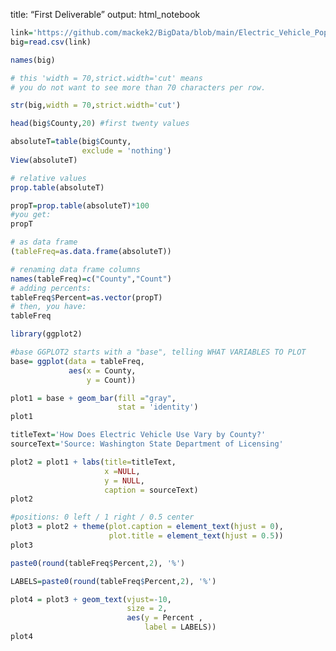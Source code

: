 title: "First Deliverable"
output: html_notebook

```r
link='https://github.com/mackek2/BigData/blob/main/Electric_Vehicle_Population_Data.csv?raw=true'
big=read.csv(link)
```

```r
names(big)
```
```r
# this 'width = 70,strict.width='cut' means
# you do not want to see more than 70 characters per row.

str(big,width = 70,strict.width='cut')

```
```r
head(big$County,20) #first twenty values
```

```r
absoluteT=table(big$County, 
                exclude = 'nothing')
View(absoluteT)

```

```r
# relative values
prop.table(absoluteT)
```
```r
propT=prop.table(absoluteT)*100
#you get:
propT
```
```r
# as data frame
(tableFreq=as.data.frame(absoluteT))
```
```r
# renaming data frame columns
names(tableFreq)=c("County","Count")
# adding percents:
tableFreq$Percent=as.vector(propT)
# then, you have:
tableFreq

```
```r
library(ggplot2)
```

```r
#base GGPLOT2 starts with a "base", telling WHAT VARIABLES TO PLOT
base= ggplot(data = tableFreq, 
             aes(x = County,
                 y = Count)) 

```

```r
plot1 = base + geom_bar(fill ="gray",
                        stat = 'identity') 
plot1
```
```r
titleText='How Does Electric Vehicle Use Vary by County?'
sourceText='Source: Washington State Department of Licensing'

plot2 = plot1 + labs(title=titleText,
                     x =NULL, 
                     y = NULL,
                     caption = sourceText) 
plot2

```

```r
#positions: 0 left / 1 right / 0.5 center
plot3 = plot2 + theme(plot.caption = element_text(hjust = 0), 
                      plot.title = element_text(hjust = 0.5))
plot3
```
```r
paste0(round(tableFreq$Percent,2), '%')

```

```r

LABELS=paste0(round(tableFreq$Percent,2), '%')

plot4 = plot3 + geom_text(vjust=-10,
                          size = 2,
                          aes(y = Percent ,
                              label = LABELS))
plot4

```


